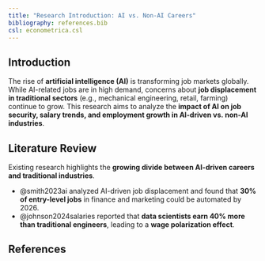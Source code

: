 ```yaml
---
title: "Research Introduction: AI vs. Non-AI Careers"
bibliography: references.bib
csl: econometrica.csl
---
```


## Introduction  

The rise of **artificial intelligence (AI)** is transforming job markets globally. While AI-related jobs are in high demand, concerns about **job displacement in traditional sectors** (e.g., mechanical engineering, retail, farming) continue to grow. This research aims to analyze the **impact of AI on job security, salary trends, and employment growth in AI-driven vs. non-AI industries**.

## Literature Review  
Existing research highlights the **growing divide between AI-driven careers and traditional industries**.

- @smith2023ai analyzed AI-driven job displacement and found that **30% of entry-level jobs** in finance and marketing could be automated by 2026.  
- @johnson2024salaries reported that **data scientists earn 40% more than traditional engineers**, leading to a **wage polarization effect**.  


## References  

